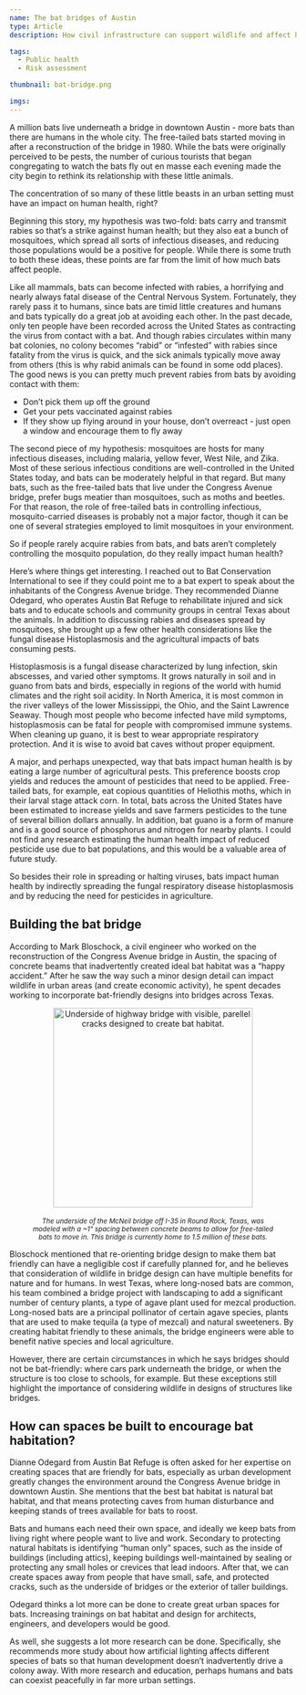 ```yaml
---
name: The bat bridges of Austin
type: Article
description: How civil infrastructure can support wildlife and affect human health

tags:
  - Public health
  - Risk assessment

thumbnail: bat-bridge.png

imgs:
---
```


A million bats live underneath a bridge in downtown Austin - more bats than there are humans in the whole city. The free-tailed bats started moving in after a reconstruction of the bridge in 1980. While the bats were originally perceived to be pests, the number of curious tourists that began congregating to watch the bats fly out en masse each evening made the city begin to rethink its relationship with these little animals.

The concentration of so many of these little beasts in an urban setting must have an impact on human health, right?

Beginning this story, my hypothesis was two-fold: bats carry and transmit rabies so that’s a strike against human health; but they also eat a bunch of mosquitoes, which spread all sorts of infectious diseases, and reducing those populations would be a positive for people. While there is some truth to both these ideas, these points are far from the limit of how much bats affect people.

Like all mammals, bats can become infected with rabies, a horrifying and nearly always fatal disease of the Central Nervous System. Fortunately, they rarely pass it to humans, since bats are timid little creatures and humans and bats typically do a great job at avoiding each other. In the past decade, only ten people have been recorded across the United States as contracting the virus from contact with a bat. And though rabies circulates within many bat colonies, no colony becomes “rabid” or “infested” with rabies since fatality from the virus is quick, and the sick animals typically move away from others (this is why rabid animals can be found in some odd places). The good news is you can pretty much prevent rabies from bats by avoiding contact with them:

- Don’t pick them up off the ground
- Get your pets vaccinated against rabies
- If they show up flying around in your house, don’t overreact - just open a window and encourage them to fly away

The second piece of my hypothesis: mosquitoes are hosts for many infectious diseases, including malaria, yellow fever, West Nile, and Zika. Most of these serious infectious conditions are well-controlled in the United States today, and bats can be moderately helpful in that regard. But many bats, such as the free-tailed bats that live under the Congress Avenue bridge, prefer bugs meatier than mosquitoes, such as moths and beetles. For that reason, the role of free-tailed bats in controlling infectious, mosquito-carried diseases is probably not a major factor, though it can be one of several strategies employed to limit mosquitoes in your environment.

So if people rarely acquire rabies from bats, and bats aren’t completely controlling the mosquito population, do they really impact human health?

Here’s where things get interesting. I reached out to Bat Conservation International to see if they could point me to a bat expert to speak about the inhabitants of the Congress Avenue bridge. They recommended Dianne Odegard, who operates Austin Bat Refuge to rehabilitate injured and sick bats and to educate schools and community groups in central Texas about the animals. In addition to discussing rabies and diseases spread by mosquitoes, she brought up a few other health considerations like the fungal disease Histoplasmosis and the agricultural impacts of bats consuming pests.

Histoplasmosis is a fungal disease characterized by lung infection, skin abscesses, and varied other symptoms. It grows naturally in soil and in guano from bats and birds, especially in regions of the world with humid climates and the right soil acidity. In North America, it is most common in the river valleys of the lower Mississippi, the Ohio, and the Saint Lawrence Seaway. Though most people who become infected have mild symptoms, histoplasmosis can be fatal for people with compromised immune systems. When cleaning up guano, it is best to wear appropriate respiratory protection. And it is wise to avoid bat caves without proper equipment.

A major, and perhaps unexpected, way that bats impact human health is by eating a large number of agricultural pests. This preference boosts crop yields and reduces the amount of pesticides that need to be applied. Free-tailed bats, for example, eat copious quantities of Heliothis moths, which in their larval stage attack corn. In total, bats across the United States have been estimated to increase yields and save farmers pesticides to the tune of several billion dollars annually. In addition, bat guano is a form of manure and is a good source of phosphorus and nitrogen for nearby plants. I could not find any research estimating the human health impact of reduced pesticide use due to bat populations, and this would be a valuable area of future study.

So besides their role in spreading or halting viruses, bats impact human health by indirectly spreading the fungal respiratory disease histoplasmosis and by reducing the need for pesticides in agriculture.

## Building the bat bridge

According to Mark Bloschock, a civil engineer who worked on the reconstruction of the Congress Avenue bridge in Austin, the spacing of concrete beams that inadvertently created ideal bat habitat was a “happy accident.” After he saw the way such a minor design detail can impact wildlife in urban areas (and create economic activity), he spent decades working to incorporate bat-friendly designs into bridges across Texas.

<figure>
  <center>
    <img
      src="bat-bridge.png"
      width="350"
      alt="Underside of highway bridge with visible, parellel cracks designed to create bat habitat."
    />
    <br></br>
    <small>
      <i>
        The underside of the McNeil bridge off I-35 in Round Rock, Texas, was
        modeled with a ~1" spacing between concrete beams to allow for
        free-tailed bats to move in. This bridge is currently home to 1.5
        million of these bats.
      </i>
    </small>
  </center>
</figure>

Bloschock mentioned that re-orienting bridge design to make them bat friendly can have a negligible cost if carefully planned for, and he believes that consideration of wildlife in bridge design can have multiple benefits for nature and for humans. In west Texas, where long-nosed bats are common, his team combined a bridge project with landscaping to add a significant number of century plants, a type of agave plant used for mezcal production. Long-nosed bats are a principal pollinator of certain agave species, plants that are used to make tequila (a type of mezcal) and natural sweeteners. By creating habitat friendly to these animals, the bridge engineers were able to benefit native species and local agriculture.

However, there are certain circumstances in which he says bridges should not be bat-friendly: where cars park underneath the bridge, or when the structure is too close to schools, for example. But these exceptions still highlight the importance of considering wildlife in designs of structures like bridges.

## How can spaces be built to encourage bat habitation?

Dianne Odegard from Austin Bat Refuge is often asked for her expertise on creating spaces that are friendly for bats, especially as urban development greatly changes the environment around the Congress Avenue bridge in downtown Austin. She mentions that the best bat habitat is natural bat habitat, and that means protecting caves from human disturbance and keeping stands of trees available for bats to roost.

Bats and humans each need their own space, and ideally we keep bats from living right where people want to live and work. Secondary to protecting natural habitats is identifying “human only” spaces, such as the inside of buildings (including attics), keeping buildings well-maintained by sealing or protecting any small holes or crevices that lead indoors. After that, we can create spaces away from people that have small, safe, and protected cracks, such as the underside of bridges or the exterior of taller buildings.

Odegard thinks a lot more can be done to create great urban spaces for bats. Increasing trainings on bat habitat and design for architects, engineers, and developers would be good.

As well, she suggests a lot more research can be done. Specifically, she recommends more study about how artificial lighting affects different species of bats so that human development doesn’t inadvertently drive a colony away. With more research and education, perhaps humans and bats can coexist peacefully in far more urban settings.
